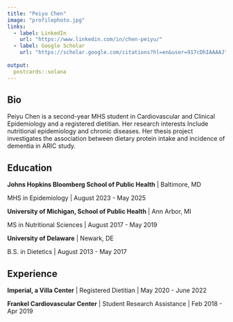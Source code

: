 ```yaml
---
title: "Peiyu Chen"
image: "profilephoto.jpg"
links:
  - label: LinkedIn
    url: "https://www.linkedin.com/in/chen-peiyu/"
  - label: Google Scholar
    url: "https://scholar.google.com/citations?hl=en&user=917cDhIAAAAJ"
    
output:
  postcards::solana
---
```

 
## Bio

Peiyu Chen is a second-year MHS student in Cardiovascular and Clinical Epidemiology and a registered dietitian. Her research interests Include nutritional epidemiology and chronic diseases. Her thesis project investigates the association between dietary protein intake and incidence of dementia in ARIC study.  

## Education

**Johns Hopkins Bloomberg School of Public Health** | Baltimore, MD

MHS in Epidemiology | August 2023 - May 2025

**University of Michigan, School of Public Health** | Ann Arbor, MI

MS in Nutritional Sciences | August 2017 - May 2019

**University of Delaware** | Newark, DE

B.S. in Dietetics | August 2013 - May 2017


## Experience

**Imperial, a Villa Center** | Registered Dietitian | May 2020 - June 2022

**Frankel Cardiovascular Center** | Student Research Assistance | Feb 2018 - Apr 2019
